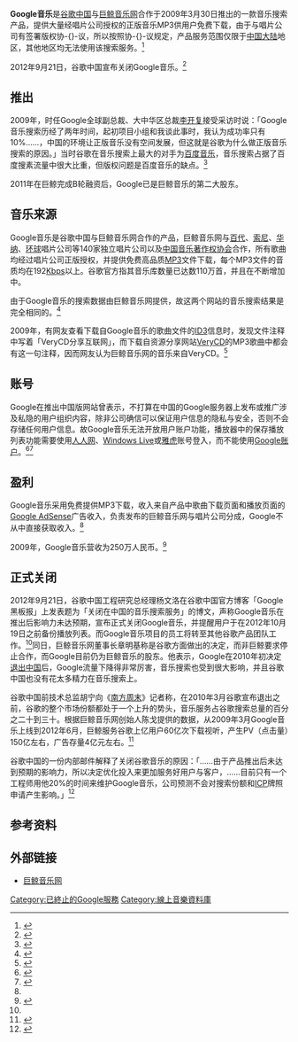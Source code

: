 {{noteTA
|G1=IT
}}
{{otheruses|Google Play音樂}}
{{Infobox website
| name            = Google音乐
| screenshot      = Google music search.jpg
| screenshot_size = 200px
| commercial      = 是
| type            = [[音樂|音樂]][[搜尋引擎|搜尋引擎]]
| registration    = 選擇性
| owner           = [[谷歌中国|谷歌中国]]
| language        = 简体中文
| launch_date     = {{start date and age|2009|3|30}}<ref>{{cite news|title=谷歌推出免费正版音乐搜索 各方分享广告收益|url=http://media.people.com.cn/GB/9052543.html|newspaper=华西都市报|language=zh-cn|accessdate=2012-09-21|archive-date=2016-03-04|archive-url=https://web.archive.org/web/20160304194118/http://media.people.com.cn/GB/9052543.html|dead-url=no}}</ref> 
| current_status  = 已关闭
}}

'''Google音乐'''是[[谷歌中国|谷歌中国]]与[[巨鲸音乐网|巨鲸音乐网]]合作于2009年3月30日推出的一款音乐搜索产品，提供大量经唱片公司授权的正版音乐MP3供用户免费下载，由于与唱片公司有签署版权协-{}-议，所以按照协-{}-议规定，产品服务范围仅限于[[中国大陆|中国大陆]]地区，其他地区均无法使用该搜索服务。<ref name=China_IP_Only>{{cite news|title=谷歌音乐搜索屏蔽海外IP 只对国内开放|url=http://music.yule.sohu.com/20090331/n263107327.shtml|newspaper=中关村在线|language=zh-cn|accessdate=2009-08-28|archive-date=2016-03-04|archive-url=https://web.archive.org/web/20160304212051/http://music.yule.sohu.com/20090331/n263107327.shtml|dead-url=no}}</ref> 

2012年9月21日，谷歌中国宣布关闭Google音乐。<ref name=close>{{cite web|author=杨文洛|title=关闭在中国的音乐搜索服务|url=http://googlechinablog.blogspot.hk/2012/09/blog-post_21.html|publisher=Google黑板报|accessdate=2012-09-21|archive-date=2016-11-19|archive-url=https://web.archive.org/web/20161119183215/http://googlechinablog.blogspot.hk/2012/09/blog-post_21.html|dead-url=no}}</ref>

== 推出 ==
2009年，时任Google全球副总裁、大中华区总裁[[李开复|李开复]]接受采访时说：「Google音乐搜索历经了两年时间，起初项目小组和我谈此事时，我认为成功率只有10%……，中国的环境让正版音乐没有空间发展，但这就是谷歌为什么做正版音乐搜索的原因。」当时谷歌在音乐搜索上最大的对手为[[百度音乐|百度音乐]]，音乐搜索占据了百度搜素流量中很大比重，但版权问题是百度音乐的缺点。<ref>{{cite news|title=李开复：谷歌中国音乐推出之初困难重重|url=http://tech.qq.com/a/20090330/000285.htm|newspaper=比特网|language=zh-cn|accessdate=2012-09-21|archive-date=2016-11-19|archive-url=https://web.archive.org/web/20161119183752/http://tech.qq.com/a/20090330/000285.htm|dead-url=no}}</ref> 

2011年在巨鲸完成B轮融资后，Google已是巨鲸音乐的第二大股东。

== 音乐来源 ==
Google音乐是谷歌中国与巨鲸音乐网合作的产品，巨鲸音乐网与[[百代|百代]]、[[索尼音樂娛樂|索尼]]、[[華納唱片|华纳]]、[[环球唱片|环球]]唱片公司等140家独立唱片公司以及[[中国音乐著作权协会|中国音乐著作权协会]]合作，所有歌曲均经过唱片公司正版授权，并提供免费高品质[[MP3|MP3]]文件下载，每个MP3文件的音质均在192[[Kbps|Kbps]]以上。谷歌官方指其音乐库数量已达数110万首，并且在不断增加中。

由于Google音乐的搜索数据由巨鲸音乐网提供，故这两个网站的音乐搜索结果是完全相同的。<ref>{{cite web|author=谷歌中国公关部|title=用音乐的语言搜索音乐 谷歌音乐搜索带你回归人类音乐天性|url=http://www.google.com.hk/ggblog/googlechinablog/2009/03/blog-post_8699.html|publisher=Google黑板报|language=zh-cn|deadurl=yes|archiveurl=https://web.archive.org/web/20120902133512/http://www.google.com.hk/ggblog/googlechinablog/2009/03/blog-post_8699.html|archivedate=2012-09-02|access-date=2012-09-21}}</ref>

2009年，有网友查看下载自Google音乐的歌曲文件的[[ID3|ID3]]信息时，发现文件注释中写着「VeryCD分享互联网」，而下载自资源分享网站[[VeryCD|VeryCD]]的MP3歌曲中都会有这一句注释，因而网友认为巨鲸音乐网的音乐来自VeryCD。<ref>{{cite news | url=http://www.cnbeta.com/articles/89924.htm | title=“谷歌音乐”的正版音乐来自……VeryCD？ | work=[[cnBeta|cnBeta]] | accessdate=2012-09-21 | language=zh-cn | archive-date=2016-11-19 | archive-url=https://web.archive.org/web/20161119183413/http://www.cnbeta.com/articles/89924.htm | dead-url=no }}</ref>

== 账号 ==
Google在推出中国版网站曾表示，不打算在中国的Google服务器上发布或推广涉及私隐的用户组织内容，除非公司确信可以保证用户信息的隐私与安全，否则不会存储任何用户信息。故Google音乐无法开放用户账户功能，播放器中的保存播放列表功能需要使用[[人人网|人人网]]、[[Windows_Live|Windows Live]]或[[雅虎|雅虎]]账号登入，而不能使用[[Google账户|Google账户]]。<ref>{{cite news|url=http://googleblog.blogspot.com/2006/01/google-in-china.html|title=Google in China|publisher=Google官方博客|accessdate=2008-09-25|archive-date=2008-09-13|archive-url=https://web.archive.org/web/20080913200102/http://googleblog.blogspot.com/2006/01/google-in-china.html|dead-url=no}}</ref><ref>{{cite news|url=http://googleblog.blogspot.com/2006/02/testimony-internet-in-china.html|title=Testimony: The Internet in China|publisher=Google官方博客|date=2006-02-15|accessdate=2009-12-31|archive-date=2009-12-30|archive-url=https://web.archive.org/web/20091230181642/http://googleblog.blogspot.com/2006/02/testimony-internet-in-china.html|dead-url=no}}</ref>

== 盈利 ==
Google音乐采用免费提供MP3下载，收入来自产品中歌曲下载页面和播放页面的[[Google_AdSense|Google AdSense]]广告收入，负责发布的巨鲸音乐网与唱片公司分成，Google不从中直接获取收入。<ref name=China_IP_Only /> 

2009年，Google音乐营收为250万人民币。<ref>{{cite news | url=http://it.sohu.com/20091106/n268012066.shtml | title=谷歌中国音乐搜索目前营收仅250万元 | work=搜狐IT | accessdate=2012-09-21 | language=zh-cn | archive-date=2016-11-19 | archive-url=https://web.archive.org/web/20161119183735/http://it.sohu.com/20091106/n268012066.shtml | dead-url=no }}</ref>

== 正式关闭 ==
2012年9月21日，谷歌中国工程研究总经理杨文洛在谷歌中国官方博客「Google黑板报」上发表题为「关闭在中国的音乐搜索服务」的博文，声称Google音乐在推出后影响力未达预期，宣布正式关闭Google音乐，并提醒用户于在2012年10月19日之前备份播放列表。而Google音乐项目的员工将转至其他谷歌产品团队工作。<ref name=close />同日，巨鲸音乐网董事长章明基称是谷歌方面做出的决定，而非巨鲸要求停止合作，而Google目前仍为巨鲸音乐的股东。他表示，Google在2010年初决定[[Google退出中国事件|退出中国]]后，Google流量下降得非常厉害，音乐搜索也受到很大影响，并且谷歌中国也没有花太多精力在音乐搜索上。

谷歌中国前技术总监胡宁向《[[南方周末|南方周末]]》记者称，在2010年3月谷歌宣布退出之前，谷歌的整个市场份额都处于一个上升的势头，音乐服务占谷歌搜索总量的百分之二十到三十。根据巨鲸音乐网创始人陈戈提供的数据，从2009年3月Google音乐上线到2012年6月，巨鲸服务谷歌上亿用户60亿次下载视听，产生PV（点击量）150亿左右，广告存量4亿元左右。<ref>{{cite news|title=谷歌抽身，“巨鲸”搁浅|url=http://www.infzm.com/content/82037|newspaper=南方周末|date=2012-10-20|deadurl=yes|archiveurl=https://archive.is/20130426162338/http://www.infzm.com/content/82037|archivedate=2013-04-26|accessdate=2012-10-24}}</ref>

谷歌中国的一份内部邮件解释了关闭谷歌音乐的原因：「……由于产品推出后未达到预期的影响力，所以决定优化投入来更加服务好用户与客户，……目前只有一个工程师用他20%的时间来维护Google音乐，公司预测不会对搜索份额和[[ICP|ICP]]牌照申请产生影响。」<ref>{{cite news|title=谷歌邮件解释关闭音乐搜索：仅一人20%时间维护|url=http://tech.sina.com.cn/i/2012-09-24/10327649911.shtml|newspaper=新浪科技|language=zh-cn|accessdate=2012-09-24|archive-date=2019-11-02|archive-url=https://web.archive.org/web/20191102050050/http://tech.sina.com.cn/i/2012-09-24/10327649911.shtml|dead-url=no}}</ref>

== 参考资料 ==
{{reflist|2}}

== 外部链接 ==
*[https://web.archive.org/web/20040925005540/http://www.top100.cn/ 巨鲸音乐网]

{{Google公司}}

[[Category:已終止的Google服務|Category:已終止的Google服務]]
[[Category:線上音樂資料庫|Category:線上音樂資料庫]]